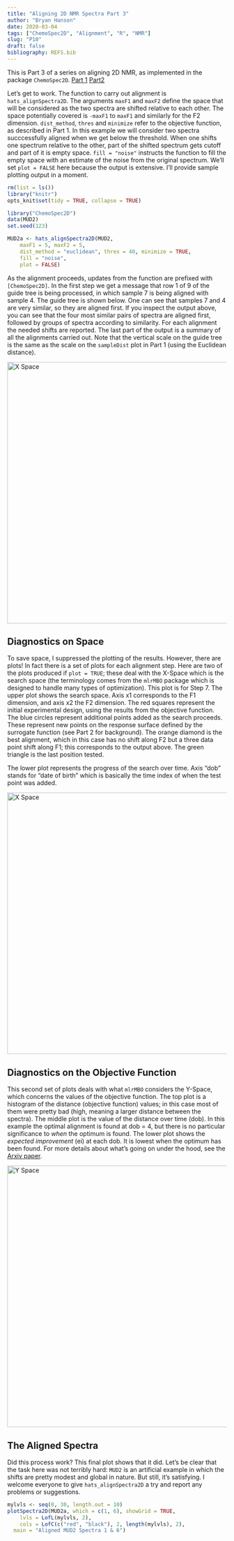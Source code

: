 ```yaml
---
title: "Aligning 2D NMR Spectra Part 3"
author: "Bryan Hanson"
date: 2020-03-04
tags: ["ChemoSpec2D", "Alignment", "R", "NMR"]
slug: "P10"
draft: false
bibliography: REFS.bib
---
```


This is Part 3 of a series on aligning 2D NMR, as implemented in the package `ChemoSpec2D`. [Part 1](https://chemospec.org/2020/02/20/p8/) [Part2](https://chemospec.org/2020/03/02/p9/)

Let's get to work.  The function to carry out alignment is `hats_alignSpectra2D`. The arguments `maxF1` and `maxF2` define the space that will be considered as the two spectra are shifted relative to each other.  The space potentially covered is `-maxF1` to `maxF1` and similarly for the F2 dimension.  `dist_method`, `thres` and `minimize` refer to the objective function, as described in Part 1.  In this example we will consider two spectra succcessfully aligned when we get below the threshold.  When one shifts one spectrum relative to the other, part of the shifted spectrum gets cutoff and part of it is empty space. `fill = "noise"` instructs the function to fill the empty space with an estimate of the noise from the original spectrum.  We'll set `plot = FALSE` here because the output is extensive.  I'll provide sample plotting output in a moment.

```r
rm(list = ls())
library("knitr")
opts_knit$set(tidy = TRUE, collapse = TRUE)
```

```r
library("ChemoSpec2D")
data(MUD2)
set.seed(123)
```

```r
MUD2a <- hats_alignSpectra2D(MUD2,
	maxF1 = 5, maxF2 = 5,
	dist_method = "euclidean", thres = 40, minimize = TRUE,
	fill = "noise",
	plot = FALSE)
```

As the alignment proceeds, updates from the function are prefixed with `[ChemoSpec2D]`.  In the first step we get a message that row  1  of  9 of the guide tree is being processed, in which sample 7 is being aligned with sample 4.  The guide tree is shown below.  One can see that samples 7 and 4 are very similar, so they are aligned first.  If you inspect the output above, you can see that the four most similar pairs of spectra are aligned first, followed by groups of spectra according to similarity.  For each alignment the needed shifts are reported.  The last part of the output is a summary of all the alignments carried out.  Note that the vertical scale on the guide tree is the same as the scale on the `sampleDist` plot in Part 1 (using the Euclidean distance).


<img src="/images/P10_Dendrogram.png" alt="X Space" style="width:600px;"/>

## Diagnostics on Space

To save space, I suppressed the plotting of the results.  However, there are plots!  In fact there is a set of plots for each alignment step.  Here are two of the plots produced if `plot = TRUE`; these deal with the X-Space which is the search space (the terminology comes from the `mlrMBO` package which is designed to handle many types of optimization).  This plot is for Step 7.  The upper plot shows the search space.  Axis x1 corresponds to the F1 dimension, and axis x2 the F2 dimension.  The red squares represent the initial experimental design, using the results from the objective function.  The blue circles represent additional points added as the search proceeds.  These represent new points on the response surface defined by  the surrogate function (see Part 2 for background).  The orange diamond is the best alignment, which in this case has no shift along F2 but a three data point shift along F1; this corresponds to the output above. The green triangle is the last position tested.

The lower plot represents the progress of the search over time.  Axis "dob" stands for "date of birth" which is basically the time index of when the test point was added.

<img src="/images/P10_X_Space.png" alt="X Space" style="width:600px;"/>

## Diagnostics on the Objective Function

This second set of plots deals with what `mlrMBO` considers the Y-Space, which concerns the values of the objective function.  The top plot is a histogram of the distance (objective function) values; in this case most of them were pretty bad (high, meaning a larger distance between the spectra).  The middle plot is the value of the distance over time (dob). In this example the optimal alignment is found at dob = 4, but there is no particular significance to *when* the optimum is found.  The lower plot shows the *expected improvement* (ei) at each dob.  It is lowest when the optimum has been found.  For more details about what's going on under the hood, see the [Arxiv paper](https://arxiv.org/abs/1703.03373).

<img src="/images/P10_Y_Space.png" alt="Y Space" style="width:600px;"/>

## The Aligned Spectra

Did this process work?  This final plot shows that it did.  Let's be clear that the task here was not terribly hard: `MUD2` is an artificial example in which the shifts are pretty modest and global in nature.  But still, it's satisfying.  I welcome everyone to give `hats_alignSpectra2D` a try and report any problems or suggestions.

```r
mylvls <- seq(0, 30, length.out = 10)
plotSpectra2D(MUD2a, which = c(1, 6), showGrid = TRUE,
	lvls = LofL(mylvls, 2),
	cols = LofC(c("red", "black"), 2, length(mylvls), 2),
  main = "Aligned MUD2 Spectra 1 & 6")
```
